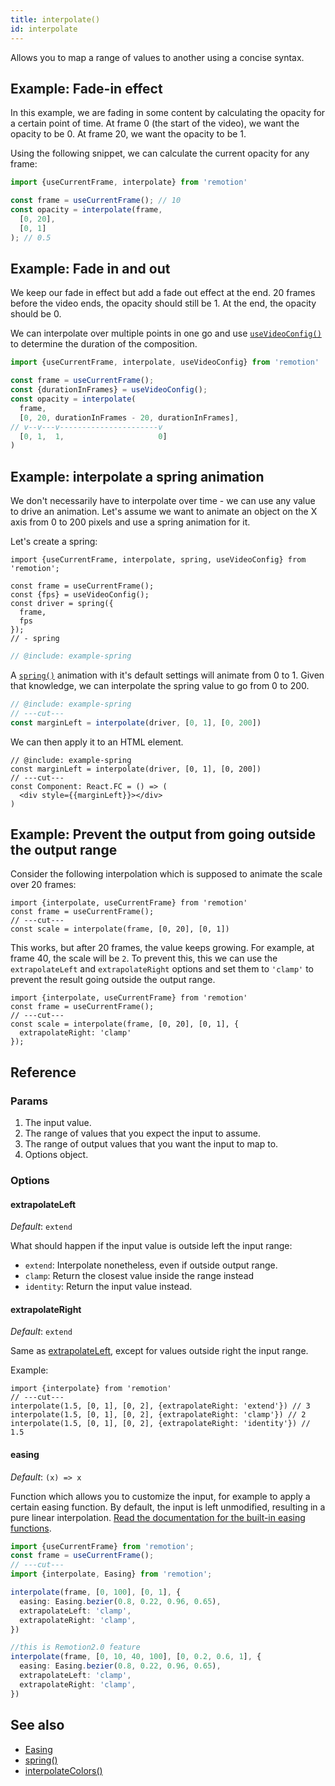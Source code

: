 ```yaml
---
title: interpolate()
id: interpolate
---
```



<YouTube
  minutes={6}
  href="https://www.youtube.com/watch?v=sff_CdWw_-c"
  thumb="https://i.ytimg.com/vi/sff_CdWw_-c/hqdefault.jpg?sqp=-oaymwEcCPYBEIoBSFXyq4qpAw4IARUAAIhCGAFwAcABBg==&rs=AOn4CLDPXdTFxf6qNNfkSr_91y0xVTXaXQ"
  title="How to interpolate()"
/>

Allows you to map a range of values to another using a concise syntax.

## Example: Fade-in effect

In this example, we are fading in some content by calculating the opacity for a certain point of time.
At frame 0 (the start of the video), we want the opacity to be 0.
At frame 20, we want the opacity to be 1.

Using the following snippet, we can calculate the current opacity for any frame:

```ts twoslash
import {useCurrentFrame, interpolate} from 'remotion'

const frame = useCurrentFrame(); // 10
const opacity = interpolate(frame,
  [0, 20],
  [0, 1]
); // 0.5
```

## Example: Fade in and out

We keep our fade in effect but add a fade out effect at the end.
20 frames before the video ends, the opacity should still be 1.
At the end, the opacity should be 0.

We can interpolate over multiple points in one go and use [`useVideoConfig()`](/docs/use-video-config) to determine the duration of the composition.

```ts twoslash
import {useCurrentFrame, interpolate, useVideoConfig} from 'remotion'

const frame = useCurrentFrame();
const {durationInFrames} = useVideoConfig();
const opacity = interpolate(
  frame,
  [0, 20, durationInFrames - 20, durationInFrames],
// v--v---v----------------------v
  [0, 1,  1,                     0]
)
```

## Example: interpolate a spring animation

We don't necessarily have to interpolate over time - we can use any value to drive an animation.
Let's assume we want to animate an object on the X axis from 0 to 200 pixels and use a spring animation for it.

Let's create a spring:

```twoslash include example
import {useCurrentFrame, interpolate, spring, useVideoConfig} from 'remotion';

const frame = useCurrentFrame();
const {fps} = useVideoConfig();
const driver = spring({
  frame,
  fps
});
// - spring
```

```ts twoslash
// @include: example-spring
```

A [`spring()`](/docs/spring) animation with it's default settings will animate from 0 to 1.
Given that knowledge, we can interpolate the spring value to go from 0 to 200.

```ts twoslash
// @include: example-spring
// ---cut---
const marginLeft = interpolate(driver, [0, 1], [0, 200])
```

We can then apply it to an HTML element.

```tsx twoslash {1}
// @include: example-spring
const marginLeft = interpolate(driver, [0, 1], [0, 200])
// ---cut---
const Component: React.FC = () => (
  <div style={{marginLeft}}></div>
)
```

## Example: Prevent the output from going outside the output range

Consider the following interpolation which is supposed to animate the scale over 20 frames:

```tsx twoslash
import {interpolate, useCurrentFrame} from 'remotion'
const frame = useCurrentFrame();
// ---cut---
const scale = interpolate(frame, [0, 20], [0, 1])
```

This works, but after 20 frames, the value keeps growing. For example, at frame 40, the scale will be `2`.
To prevent this, this we can use the `extrapolateLeft` and `extrapolateRight` options and set them to `'clamp'` to prevent the result going outside the output range.

```tsx twoslash
import {interpolate, useCurrentFrame} from 'remotion'
const frame = useCurrentFrame();
// ---cut---
const scale = interpolate(frame, [0, 20], [0, 1], {
  extrapolateRight: 'clamp'
});
```

## Reference

### Params

1. The input value.
2. The range of values that you expect the input to assume.
3. The range of output values that you want the input to map to.
4. Options object.

### Options

#### extrapolateLeft

_Default_: `extend`

What should happen if the input value is outside left the input range:

- `extend`: Interpolate nonetheless, even if outside output range.
- `clamp`: Return the closest value inside the range instead
- `identity`: Return the input value instead.

#### extrapolateRight

_Default_: `extend`

Same as [extrapolateLeft](#extrapolateleft), except for values outside right the input range.

Example:

```tsx twoslash
import {interpolate} from 'remotion'
// ---cut---
interpolate(1.5, [0, 1], [0, 2], {extrapolateRight: 'extend'}) // 3
interpolate(1.5, [0, 1], [0, 2], {extrapolateRight: 'clamp'}) // 2
interpolate(1.5, [0, 1], [0, 2], {extrapolateRight: 'identity'}) // 1.5
```

#### easing

_Default_: `(x) => x`

Function which allows you to customize the input, for example to apply a certain easing function.
By default, the input is left unmodified, resulting in a pure linear interpolation. [Read the documentation for the built-in easing functions](/docs/easing).

```ts twoslash
import {useCurrentFrame} from 'remotion';
const frame = useCurrentFrame();
// ---cut---
import {interpolate, Easing} from 'remotion';

interpolate(frame, [0, 100], [0, 1], {
  easing: Easing.bezier(0.8, 0.22, 0.96, 0.65),
  extrapolateLeft: 'clamp',
  extrapolateRight: 'clamp',
})

//this is Remotion2.0 feature
interpolate(frame, [0, 10, 40, 100], [0, 0.2, 0.6, 1], {
  easing: Easing.bezier(0.8, 0.22, 0.96, 0.65),
  extrapolateLeft: 'clamp',
  extrapolateRight: 'clamp',
})
```

## See also

- [Easing](/docs/easing)
- [spring()](/docs/spring)
- [interpolateColors()](/docs/interpolate-colors)
